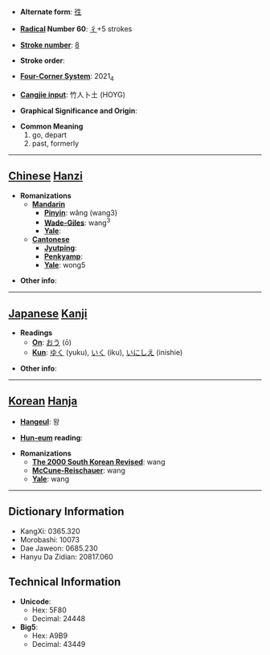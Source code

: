* '''Alternate form''': [[徃]]

* '''[[Wiktionary:Chinese radical index| Radical]] Number 60''': [[Wiktionary:Chinese radical index 彳|彳]]+5 strokes

* '''[[Wiktionary:Chinese total strokes index|Stroke number]]''': [[Wiktionary:Chinese total strokes index 8|8]]

* '''Stroke order''': 

* '''[[Wiktionary:Chinese four corner index|Four-Corner System]]''': 2021<sub>4</sub>

* '''[[Wiktionary:Chinese Cangjie index|Cangjie input]]''': 竹人卜土 (HOYG)

* '''Graphical Significance and Origin''': 

* '''Common Meaning'''
*#go, depart
*# past, formerly


----

== [[Chinese]] [[Hanzi]] ==

* '''Romanizations'''
** '''[[Mandarin]]'''
*** '''[[Pinyin]]''': wǎng (wang3)
*** '''[[Wade-Giles]]''': wang<sup>3</sup>
*** '''[[Yale]]''': 
** '''[[Cantonese]]'''
*** '''[[Jyutping]]''':
*** '''[[Penkyamp]]''': 
*** '''[[Yale]]''': wong5

* '''Other info''': 

----

== [[Japanese]] [[Kanji]] ==

* '''Readings'''
** '''[[On]]''': [[おう]] (ō)
** '''[[Kun]]''': [[ゆく]] (yuku), [[いく]] (iku), [[いにしえ]] (inishie)

* '''Other info''':  

----

== [[Korean]] [[Hanja]] ==

* '''[[Hangeul]]''': 왕

* '''[[Hun-eum]] reading''': 

* '''Romanizations'''
** '''[[The 2000 South Korean Revised Romanization|The 2000 South Korean Revised]]''': wang
** '''[[McCune-Reischauer]]''': wang
** '''[[Yale]]''': wang

----

== Dictionary Information ==

* KangXi: 0365.320
* Morobashi: 10073
* Dae Jaweon: 0685.230
* Hanyu Da Zidian: 20817.060

== Technical Information ==

* '''Unicode''':
** Hex: 5F80
** Decimal: 24448
* '''Big5''':
** Hex: A9B9
** Decimal: 43449